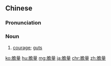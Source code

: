 {{also|胆量}}
==Chinese==
{{zh-forms|s=胆量}}

===Pronunciation===
{{zh-pron
|m=dǎnliàng
|c=daam2 loeng6
|h=pfs=tám-liong
|mn=tám-liōng
|cat=n
}}

===Noun===
{{zh-noun}}

# [[courage]]; [[guts]]

{{zh-cat|Advanced}}

[[ko:膽量]]
[[hu:膽量]]
[[mg:膽量]]
[[ja:膽量]]
[[chr:膽量]]
[[zh:膽量]]
